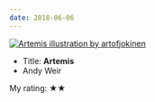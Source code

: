 ```yaml
---
date: 2018-06-06
---
```


[![Artemis illustration by artofjokinen](/reading/artemis-illustration.jpg)](https://www.deviantart.com/artofjokinen/art/ARTEMIS-723163712)

- Title: **Artemis**
- Andy Weir

My rating: ★★
